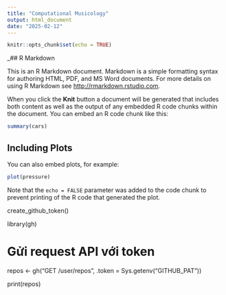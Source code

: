 ```yaml
---
title: "Computational Musicology"
output: html_document
date: "2025-02-12"
---
```


```r
knitr::opts_chunk$set(echo = TRUE)
```

_## R Markdown

This is an R Markdown document. Markdown is a simple formatting syntax for authoring HTML, PDF, and MS Word documents. For more details on using R Markdown see <http://rmarkdown.rstudio.com>.

When you click the **Knit** button a document will be generated that includes both content as well as the output of any embedded R code chunks within the document. You can embed an R code chunk like this:

```r
summary(cars)
```

## Including Plots

You can also embed plots, for example:

```r
plot(pressure)
```

Note that the `echo = FALSE` parameter was added to the code chunk to prevent printing of the R code that generated the plot.

create_github_token()

library(gh)

# Gửi request API với token
repos <- gh("GET /user/repos", .token = Sys.getenv("GITHUB_PAT"))

print(repos)
